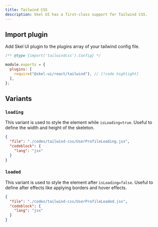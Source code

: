 ```yaml
---
title: Tailwind CSS
description: Skel UI has a first-class support for Tailwind CSS.
---
```


## Import plugin

Add Skel UI plugin to the plugins array of your tailwind config file.

```js title="tailwind.config.js"
/** @type {import('tailwindcss').Config} */

module.exports = {
  plugins: [
    require("@skel-ui/react/tailwind"), // [!code highlight]
  ],
};
```

## Variants

### `loading`

This variant is used to style the element while `isLoading=true`. Useful to define the width and height of the skeleton.

```json doc-gen:file
{
  "file": "./codes/tailwind-css/UserProfileLoading.jsx",
  "codeblock": {
    "lang": "jsx"
  }
}
```


### `loaded`

This variant is used to style the element after `isLoading=false`. Useful to define after effects like applying borders and hover effects.

```json doc-gen:file
{
  "file": "./codes/tailwind-css/UserProfileLoaded.jsx",
  "codeblock": {
    "lang": "jsx"
  }
}
```